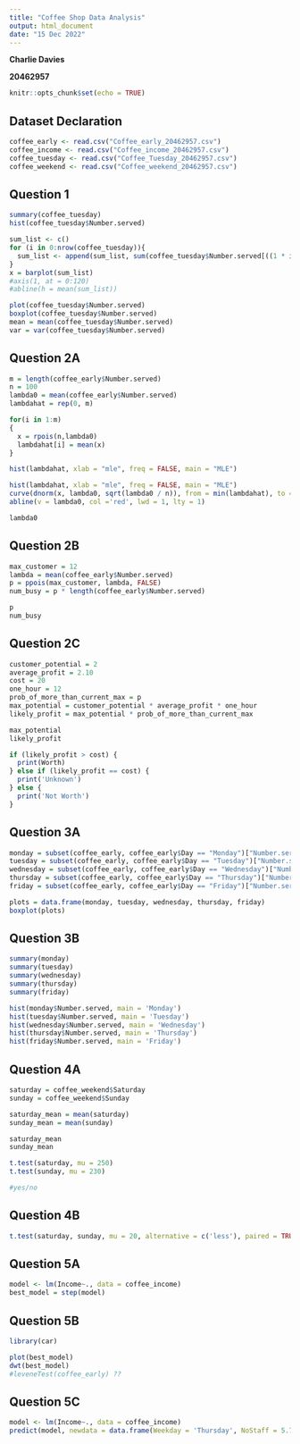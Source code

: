 ---
title: "Coffee Shop Data Analysis"
output: html_document
date: "15 Dec 2022"
---
__Charlie Davies__

__20462957__

```{r setup, include=FALSE}
knitr::opts_chunk$set(echo = TRUE)
```

## Dataset Declaration

```{r, echo = TRUE}
coffee_early <- read.csv("Coffee_early_20462957.csv")
coffee_income <- read.csv("Coffee_income_20462957.csv")
coffee_tuesday <- read.csv("Coffee_Tuesday_20462957.csv")
coffee_weekend <- read.csv("Coffee_weekend_20462957.csv")
```

## Question 1 

```{r, echo = TRUE}
summary(coffee_tuesday)
hist(coffee_tuesday$Number.served)

sum_list <- c()
for (i in 0:nrow(coffee_tuesday)){
  sum_list <- append(sum_list, sum(coffee_tuesday$Number.served[((1 * i) + 1):(1 * (i + 1))]))
}
x = barplot(sum_list)
#axis(1, at = 0:120)
#abline(h = mean(sum_list))

plot(coffee_tuesday$Number.served)
boxplot(coffee_tuesday$Number.served)
mean = mean(coffee_tuesday$Number.served)
var = var(coffee_tuesday$Number.served)
```

## Question 2A

```{r, echo = TRUE}
m = length(coffee_early$Number.served)
n = 100
lambda0 = mean(coffee_early$Number.served)
lambdahat = rep(0, m)

for(i in 1:m)
{
  x = rpois(n,lambda0)
  lambdahat[i] = mean(x)
}

hist(lambdahat, xlab = "mle", freq = FALSE, main = "MLE")

hist(lambdahat, xlab = "mle", freq = FALSE, main = "MLE")
curve(dnorm(x, lambda0, sqrt(lambda0 / n)), from = min(lambdahat), to = max(lambdahat), col = 2, add = TRUE)
abline(v = lambda0, col ='red', lwd = 1, lty = 1)

lambda0
```

## Question 2B

```{r, echo = TRUE}
max_customer = 12
lambda = mean(coffee_early$Number.served)
p = ppois(max_customer, lambda, FALSE)
num_busy = p * length(coffee_early$Number.served)

p
num_busy
```

## Question 2C

```{r, echo = TRUE}
customer_potential = 2
average_profit = 2.10
cost = 20
one_hour = 12
prob_of_more_than_current_max = p
max_potential = customer_potential * average_profit * one_hour
likely_profit = max_potential * prob_of_more_than_current_max

max_potential
likely_profit

if (likely_profit > cost) {
  print(Worth)
} else if (likely_profit == cost) {
  print('Unknown')
} else {
  print('Not Worth')
}
```

## Question 3A
```{r, echo = TRUE}
monday = subset(coffee_early, coffee_early$Day == "Monday")["Number.served"]
tuesday = subset(coffee_early, coffee_early$Day == "Tuesday")["Number.served"]
wednesday = subset(coffee_early, coffee_early$Day == "Wednesday")["Number.served"]
thursday = subset(coffee_early, coffee_early$Day == "Thursday")["Number.served"]
friday = subset(coffee_early, coffee_early$Day == "Friday")["Number.served"]

plots = data.frame(monday, tuesday, wednesday, thursday, friday)
boxplot(plots)
```

## Question 3B

```{r, echo = TRUE}
summary(monday)
summary(tuesday)
summary(wednesday)
summary(thursday)
summary(friday)

hist(monday$Number.served, main = 'Monday')
hist(tuesday$Number.served, main = 'Tuesday')
hist(wednesday$Number.served, main = 'Wednesday')
hist(thursday$Number.served, main = 'Thursday')
hist(friday$Number.served, main = 'Friday')
```

## Question 4A

```{r, echo = TRUE}
saturday = coffee_weekend$Saturday
sunday = coffee_weekend$Sunday

saturday_mean = mean(saturday)
sunday_mean = mean(sunday)

saturday_mean
sunday_mean

t.test(saturday, mu = 250)
t.test(sunday, mu = 230)

#yes/no
```

## Question 4B

```{r, echo = TRUE}
t.test(saturday, sunday, mu = 20, alternative = c('less'), paired = TRUE)
```

## Question 5A

```{r, echo = TRUE}
model <- lm(Income~., data = coffee_income)
best_model = step(model)
```

## Question 5B

```{r, echo = TRUE}
library(car)

plot(best_model)
dwt(best_model)
#leveneTest(coffee_early) ??
```

## Question 5C

```{r, echo = TRUE}
model <- lm(Income~., data = coffee_income)
predict(model, newdata = data.frame(Weekday = 'Thursday', NoStaff = 5.7, Term = 1, MealOpt = 4, Temp = 19.2))
```
